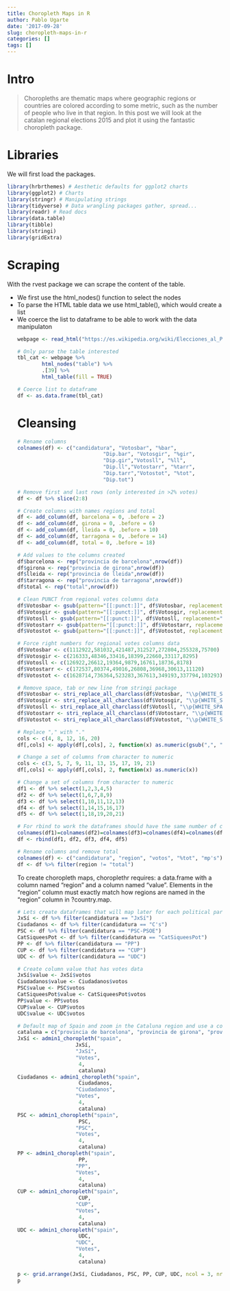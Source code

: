 ```yaml
---
title: Choropleth Maps in R
author: Pablo Ugarte
date: '2017-09-28'
slug: choropleth-maps-in-r
categories: []
tags: []
---
```


# Intro

> Choropleths are thematic maps where geographic regions or countries are colored according to some metric, such as the number of people who live in that region. In this post we will look at the catalan regional elections 2015 and plot it using the fantastic choropleth package.

# Libraries

We will first load the packages.

```r
library(hrbrthemes) # Aesthetic defaults for ggplot2 charts
library(ggplot2) # Charts
library(stringr) # Manipulating strings
library(tidyverse) # Data wrangling packages gather, spread...
library(readr) # Read docs
library(data.table)
library(tibble)
library(stringi)
library(gridExtra)
```

# Scraping

With the rvest package we can scrape the content of the table. 

* We first use the html_nodes() function to select the <table> nodes
* To parse the HTML table data we use html_table(), which would create a list
* We coerce the list to dataframe to be able to work with the data manipulaton

```r
webpage <- read_html("https://es.wikipedia.org/wiki/Elecciones_al_Parlamento_de_Cataluña_de_2015")

# Only parse the table interested
tbl_cat <- webpage %>%
        html_nodes("table") %>%
        .[39] %>%
        html_table(fill = TRUE)

# Coerce list to dataframe
df <- as.data.frame(tbl_cat)
```

# Cleansing

```r
# Rename columns
colnames(df) <- c("candidatura", "Votosbar", "%bar",
                            "Dip.bar", "Votosgir", "%gir",
                            "Dip.gir","Votosll", "%ll",
                            "Dip.ll","Votostarr", "%tarr",
                            "Dip.tarr","Votostot", "%tot",
                            "Dip.tot")

# Remove first and last rows (only interested in >2% votes)
df <- df %>% slice(2:8)

# Create columns with names regions and total
df <- add_column(df, barcelona = 0, .before = 2)
df <- add_column(df, girona = 0, .before = 6)
df <- add_column(df, lleida = 0, .before = 10)
df <- add_column(df, tarragona = 0, .before = 14)
df <- add_column(df, total = 0, .before = 18)

# Add values to the columns created
df$barcelona <- rep("provincia de barcelona",nrow(df))
df$girona <- rep("provincia de girona",nrow(df))
df$lleida <- rep("provincia de lleida",nrow(df))
df$tarragona <- rep("provincia de tarragona",nrow(df))
df$total <- rep("total",nrow(df))

# Clean PUNCT from regional votes columns data
df$Votosbar <- gsub(pattern="[[:punct:]]", df$Votosbar, replacement="")
df$Votosgir <- gsub(pattern="[[:punct:]]", df$Votosgir, replacement="")
df$Votosll <- gsub(pattern="[[:punct:]]", df$Votosll, replacement="")
df$Votostarr <- gsub(pattern="[[:punct:]]", df$Votostarr, replacement="")
df$Votostot <- gsub(pattern="[[:punct:]]", df$Votostot, replacement="")

# Force right numbers for regional votes columns data
df$Votosbar <- c(1112922,581032,421487,312527,272804,255328,75700)
df$Votosgir <- c(216333,48346,33416,18399,22660,33117,8295)
df$Votosll <- c(126922,26612,19364,9879,16761,18736,8178)
df$Votostarr <- c(172537,80374,49016,26808,36968,30613,11120)
df$Votostot <- c(1628714,736364,523283,367613,349193,337794,103293)

# Remove space, tab or new line from stringi package
df$Votosbar <- stri_replace_all_charclass(df$Votosbar, "\\p{WHITE_SPACE}", "")
df$Votosgir <- stri_replace_all_charclass(df$Votosgir, "\\p{WHITE_SPACE}", "")
df$Votosll <- stri_replace_all_charclass(df$Votosll, "\\p{WHITE_SPACE}", "")
df$Votostarr <- stri_replace_all_charclass(df$Votostarr, "\\p{WHITE_SPACE}", "")
df$Votostot <- stri_replace_all_charclass(df$Votostot, "\\p{WHITE_SPACE}", "")

# Replace "," with "."
cols <- c(4, 8, 12, 16, 20)   
df[,cols] <- apply(df[,cols], 2, function(x) as.numeric(gsub(",", ".", x)))

# Change a set of columns from character to numeric
cols <- c(3, 5, 7, 9, 11, 13, 15, 17, 19, 21)   
df[,cols] <- apply(df[,cols], 2, function(x) as.numeric(x))

# Change a set of columns from character to numeric
df1 <- df %>% select(1,2,3,4,5) 
df2 <- df %>% select(1,6,7,8,9) 
df3 <- df %>% select(1,10,11,12,13) 
df4 <- df %>% select(1,14,15,16,17) 
df5 <- df %>% select(1,18,19,20,21) 

# For rbind to work the dataframes should have the same number of columns
colnames(df1)=colnames(df2)=colnames(df3)=colnames(df4)=colnames(df5)
df <- rbind(df1, df2, df3, df4, df5)

# Rename columns and remove total
colnames(df) <- c("candidatura", "region", "votos", "%tot", "mp's")
df <- df %>% filter(region != "total")
```

To create choropleth maps, choroplethr requires: a data.frame with a column named “region” and a column named “value”. Elements in the “region” column must exactly match how regions are named in the “region” column in ?country.map.

```r
# Lets create dataframes that will map later for each political party and total
JxSí <- df %>% filter(candidatura == "JxSí")
Ciudadanos <- df %>% filter(candidatura == "C's")
PSC <- df %>% filter(candidatura == "PSC-PSOE")
CatSiqueesPot <- df %>% filter(candidatura == "CatSiqueesPot")
PP <- df %>% filter(candidatura == "PP")
CUP <- df %>% filter(candidatura == "CUP")
UDC <- df %>% filter(candidatura == "UDC")

# Create column value that has votes data
JxSí$value <- JxSí$votos
Ciudadanos$value <- Ciudadanos$votos
PSC$value <- PSC$votos
CatSiqueesPot$value <- CatSiqueesPot$votos
PP$value <- PP$votos
CUP$value <- CUP$votos
UDC$value <- UDC$votos

# Default map of Spain and zoom in the Cataluna region and use a continuous scale
cataluna = c("provincia de barcelona", "provincia de girona", "provincia de lleida", "provincia de tarragona")
JxSí <- admin1_choropleth("spain",
                   JxSí,
                   "JxSí",
                   "Votes",
                    4,
                    cataluna) 
Ciudadanos <- admin1_choropleth("spain",
                    Ciudadanos,
                   "Ciudadanos",
                   "Votes",
                    4,
                    cataluna)
PSC <- admin1_choropleth("spain",
                    PSC,
                   "PSC",
                   "Votes",
                    4,
                    cataluna)
PP <- admin1_choropleth("spain",
                    PP,
                   "PP",
                   "Votes",
                    4,
                    cataluna)
CUP <- admin1_choropleth("spain",
                    CUP,
                   "CUP",
                   "Votes",
                    4,
                    cataluna)
UDC <- admin1_choropleth("spain",
                    UDC,
                   "UDC",
                   "Votes",
                    4,
                    cataluna)

p <- grid.arrange(JxSí, Ciudadanos, PSC, PP, CUP, UDC, ncol = 3, nrow = 2, top = "Catalan Regional Elections, 2015")
p
```

[^1]: Link1 (http://rstudio-pubs-static.s3.amazonaws.com/209498_51996005830d4f64bdafe50fae8236f4.html)